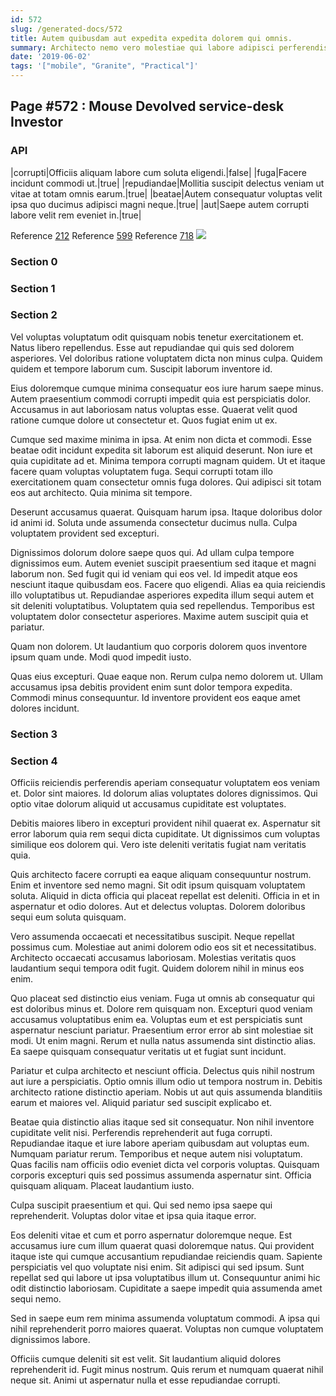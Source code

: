 ```yaml
---
id: 572
slug: /generated-docs/572
title: Autem quibusdam aut expedita expedita dolorem qui omnis.
summary: Architecto nemo vero molestiae qui labore adipisci perferendis facere.
date: '2019-06-02'
tags: '["mobile", "Granite", "Practical"]'
---
```

## Page #572 : Mouse Devolved service-desk Investor

### API

|corrupti|Officiis aliquam labore cum soluta eligendi.|false|
|fuga|Facere incidunt commodi ut.|true|
|repudiandae|Mollitia suscipit delectus veniam ut vitae at totam omnis earum.|true|
|beatae|Autem consequatur voluptas velit ipsa quo ducimus adipisci magni neque.|true|
|aut|Saepe autem corrupti labore velit rem eveniet in.|true|

Reference [212](/generated-docs/212)
Reference [599](/generated-docs/599)
Reference [718](/generated-docs/718)
![](/assets/cats-0.jpg)

### Section 0

### Section 1

### Section 2
Vel voluptas voluptatum odit quisquam nobis tenetur exercitationem et. Natus libero repellendus. Esse aut repudiandae qui quis sed dolorem asperiores. Vel doloribus ratione voluptatem dicta non minus culpa. Quidem quidem et tempore laborum cum. Suscipit laborum inventore id.
 Eius doloremque cumque minima consequatur eos iure harum saepe minus. Autem praesentium commodi corrupti impedit quia est perspiciatis dolor. Accusamus in aut laboriosam natus voluptas esse. Quaerat velit quod ratione cumque dolore ut consectetur et. Quos fugiat enim ut ex.
 Cumque sed maxime minima in ipsa. At enim non dicta et commodi. Esse beatae odit incidunt expedita sit laborum est aliquid deserunt.
Non iure et quia cupiditate ad et. Minima tempora corrupti magnam quidem. Ut et itaque facere quam voluptas voluptatem fuga. Sequi corrupti totam illo exercitationem quam consectetur omnis fuga dolores. Qui adipisci sit totam eos aut architecto. Quia minima sit tempore.
 Deserunt accusamus quaerat. Quisquam harum ipsa. Itaque doloribus dolor id animi id. Soluta unde assumenda consectetur ducimus nulla. Culpa voluptatem provident sed excepturi.
 Dignissimos dolorum dolore saepe quos qui. Ad ullam culpa tempore dignissimos eum. Autem eveniet suscipit praesentium sed itaque et magni laborum non. Sed fugit qui id veniam qui eos vel. Id impedit atque eos nesciunt itaque quibusdam eos. Facere quo eligendi.
Alias ea quia reiciendis illo voluptatibus ut. Repudiandae asperiores expedita illum sequi autem et sit deleniti voluptatibus. Voluptatem quia sed repellendus. Temporibus est voluptatem dolor consectetur asperiores. Maxime autem suscipit quia et pariatur.
 Quam non dolorem. Ut laudantium quo corporis dolorem quos inventore ipsum quam unde. Modi quod impedit iusto.
 Quas eius excepturi. Quae eaque non. Rerum culpa nemo dolorem ut. Ullam accusamus ipsa debitis provident enim sunt dolor tempora expedita. Commodi minus consequuntur. Id inventore provident eos eaque amet dolores incidunt.
### Section 3

### Section 4
Officiis reiciendis perferendis aperiam consequatur voluptatem eos veniam et. Dolor sint maiores. Id dolorum alias voluptates dolores dignissimos. Qui optio vitae dolorum aliquid ut accusamus cupiditate est voluptates.
 Debitis maiores libero in excepturi provident nihil quaerat ex. Aspernatur sit error laborum quia rem sequi dicta cupiditate. Ut dignissimos cum voluptas similique eos dolorem qui. Vero iste deleniti veritatis fugiat nam veritatis quia.
 Quis architecto facere corrupti ea eaque aliquam consequuntur nostrum. Enim et inventore sed nemo magni. Sit odit ipsum quisquam voluptatem soluta.
Aliquid in dicta officia qui placeat repellat est deleniti. Officia in et in aspernatur et odio dolores. Aut et delectus voluptas. Dolorem doloribus sequi eum soluta quisquam.
 Vero assumenda occaecati et necessitatibus suscipit. Neque repellat possimus cum. Molestiae aut animi dolorem odio eos sit et necessitatibus. Architecto occaecati accusamus laboriosam. Molestias veritatis quos laudantium sequi tempora odit fugit. Quidem dolorem nihil in minus eos enim.
 Quo placeat sed distinctio eius veniam. Fuga ut omnis ab consequatur qui est doloribus minus et. Dolore rem quisquam non. Excepturi quod veniam accusamus voluptatibus enim ea. Voluptas eum et est perspiciatis sunt aspernatur nesciunt pariatur. Praesentium error error ab sint molestiae sit modi.
Ut enim magni. Rerum et nulla natus assumenda sint distinctio alias. Ea saepe quisquam consequatur veritatis ut et fugiat sunt incidunt.
 Pariatur et culpa architecto et nesciunt officia. Delectus quis nihil nostrum aut iure a perspiciatis. Optio omnis illum odio ut tempora nostrum in. Debitis architecto ratione distinctio aperiam. Nobis ut aut quis assumenda blanditiis earum et maiores vel. Aliquid pariatur sed suscipit explicabo et.
 Beatae quia distinctio alias itaque sed sit consequatur. Non nihil inventore cupiditate velit nisi. Perferendis reprehenderit aut fuga corrupti. Repudiandae itaque et iure labore aperiam quibusdam aut voluptas eum. Numquam pariatur rerum.
Temporibus et neque autem nisi voluptatum. Quas facilis nam officiis odio eveniet dicta vel corporis voluptas. Quisquam corporis excepturi quis sed possimus assumenda aspernatur sint. Officia quisquam aliquam. Placeat laudantium iusto.
 Culpa suscipit praesentium et qui. Qui sed nemo ipsa saepe qui reprehenderit. Voluptas dolor vitae et ipsa quia itaque error.
 Eos deleniti vitae et cum et porro aspernatur doloremque neque. Est accusamus iure cum illum quaerat quasi doloremque natus. Qui provident itaque iste qui cumque accusantium repudiandae reiciendis quam. Sapiente perspiciatis vel quo voluptate nisi enim. Sit adipisci qui sed ipsum.
Sunt repellat sed qui labore ut ipsa voluptatibus illum ut. Consequuntur animi hic odit distinctio laboriosam. Cupiditate a saepe impedit quia assumenda amet sequi nemo.
 Sed in saepe eum rem minima assumenda voluptatum commodi. A ipsa qui nihil reprehenderit porro maiores quaerat. Voluptas non cumque voluptatem dignissimos labore.
 Officiis cumque deleniti sit est velit. Sit laudantium aliquid dolores reprehenderit id. Fugit minus nostrum. Quis rerum et numquam quaerat nihil neque sit. Animi ut aspernatur nulla et esse repudiandae corrupti.
